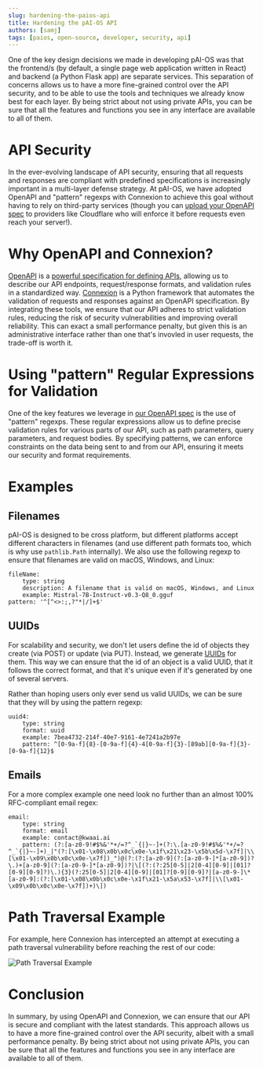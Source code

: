 ```yaml
---
slug: hardening-the-paios-api
title: Hardening the pAI-OS API
authors: [samj]
tags: [paios, open-source, developer, security, api]
---
```


One of the key design decisions we made in developing pAI-OS was that the frontend/s (by default, a single page web application written in React) and backend (a Python Flask app) are separate services. This separation of concerns allows us to have a more fine-grained control over the API security, and to be able to use the tools and techniques we already know best for each layer. By being strict about not using private APIs, you can be sure that all the features and functions you see in any interface are available to all of them.

# API Security

In the ever-evolving landscape of API security, ensuring that all requests and responses are compliant with predefined specifications is increasingly important in a multi-layer defense strategy. At pAI-OS, we have adopted OpenAPI and "pattern" regexps with Connexion to achieve this goal without having to rely on third-party services (though you can [upload your OpenAPI spec](https://developers.cloudflare.com/api-shield/security/schema-validation/) to providers like Cloudflare who will enforce it before requests even reach your server!).

# Why OpenAPI and Connexion?

[OpenAPI](https://openapis.org/) is a [powerful specification for defining APIs](https://spec.openapis.org/oas/latest.html), allowing us to describe our API endpoints, request/response formats, and validation rules in a standardized way. [Connexion](https://connexion.readthedocs.io/) is a Python framework that automates the validation of requests and responses against an OpenAPI specification. By integrating these tools, we ensure that our API adheres to strict validation rules, reducing the risk of security vulnerabilities and improving overall reliability. This can exact a small performance penalty, but given this is an administrative interface rather than one that's invovled in user requests, the trade-off is worth it.

# Using "pattern" Regular Expressions for Validation

One of the key features we leverage in [our OpenAPI spec](https://github.com/paios-io/paios/blob/main/paios/api/openapi.yaml) is the use of "pattern" regexps. These regular expressions allow us to define precise validation rules for various parts of our API, such as path parameters, query parameters, and request bodies. By specifying patterns, we can enforce constraints on the data being sent to and from our API, ensuring it meets our security and format requirements.

# Examples

## Filenames

pAI-OS is designed to be cross platform, but different platforms accept different characters in filenames (and use different path formats too, which is why use `pathlib.Path` internally). We also use the following regexp to ensure that filenames are valid on macOS, Windows, and Linux:

```
fileName:
    type: string
    description: A filename that is valid on macOS, Windows, and Linux
    example: Mistral-7B-Instruct-v0.3-Q8_0.gguf
pattern: '^[^<>:;,?"*|/]+$'
```

## UUIDs

For scalability and security, we don't let users define the id of objects they create (via POST) or update (via PUT). Instead, we generate [UUIDs](https://en.wikipedia.org/wiki/Universally_unique_identifier) for them. This way we can ensure that the id of an object is a valid UUID, that it follows the correct format, and that it's unique even if it's generated by one of several servers.

Rather than hoping users only ever send us valid UUIDs, we can be sure that they will by using the pattern regexp:

```
uuid4:
    type: string
    format: uuid
    example: 7bea4732-214f-40e7-9161-4e7241a2b97e
    pattern: ^[0-9a-f]{8}-[0-9a-f]{4}-4[0-9a-f]{3}-[89ab][0-9a-f]{3}-[0-9a-f]{12}$
```

## Emails

For a more complex example one need look no further than an almost 100% RFC-compliant email regex:

```
email:
    type: string
    format: email
    example: contact@kwaai.ai
    pattern: (?:[a-z0-9!#$%&'*+/=?^_`{|}~-]+(?:\.[a-z0-9!#$%&'*+/=?^_`{|}~-]+)_|"(?:[\x01-\x08\x0b\x0c\x0e-\x1f\x21\x23-\x5b\x5d-\x7f]|\\[\x01-\x09\x0b\x0c\x0e-\x7f])_")@(?:(?:[a-z0-9](?:[a-z0-9-]*[a-z0-9])?\.)+[a-z0-9](?:[a-z0-9-]*[a-z0-9])?|\[(?:(?:25[0-5]|2[0-4][0-9]|[01]?[0-9][0-9]?)\.){3}(?:25[0-5]|2[0-4][0-9]|[01]?[0-9][0-9]?|[a-z0-9-]\*[a-z0-9]:(?:[\x01-\x08\x0b\x0c\x0e-\x1f\x21-\x5a\x53-\x7f]|\\[\x01-\x09\x0b\x0c\x0e-\x7f])+)\])
```

# Path Traversal Example

For example, here Connexion has intercepted an attempt at executing a path traversal vulnerability before reaching the rest of our code:

![Path Traversal Example](/img/blog/2024-06-07-path-traversal.webp)

# Conclusion

In summary, by using OpenAPI and Connexion, we can ensure that our API is secure and compliant with the latest standards. This approach allows us to have a more fine-grained control over the API security, albeit with a small performance penalty. By being strict about not using private APIs, you can be sure that all the features and functions you see in any interface are available to all of them.
